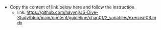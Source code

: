 - Copy the content of link below here and follow the instruction.
  - link: https://github.com/navynj/JS-Dive-Study/blob/main/content/guideline/chap01/2_variables/exercise03.mdx
